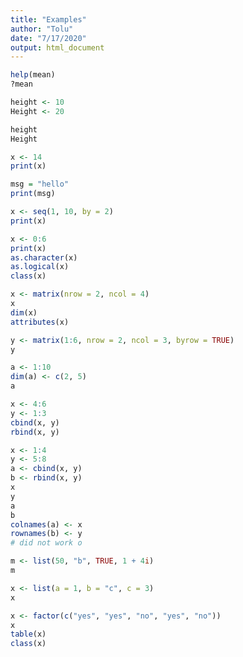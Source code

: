```yaml
---
title: "Examples"
author: "Tolu"
date: "7/17/2020"
output: html_document
---
```


```r
help(mean)
?mean
```


```r
height <- 10
Height <- 20

height
Height
```

```r
x <- 14
print(x)
```

```r
msg = "hello"
print(msg)
```

```r
x <- seq(1, 10, by = 2)
print(x)
```

```r
x <- 0:6
print(x)
as.character(x)
as.logical(x)
class(x)
```

```r
x <- matrix(nrow = 2, ncol = 4)
x
dim(x)
attributes(x)
```

```r
y <- matrix(1:6, nrow = 2, ncol = 3, byrow = TRUE)
y
```


```r
a <- 1:10
dim(a) <- c(2, 5)
a
```

```r
x <- 4:6
y <- 1:3
cbind(x, y)
rbind(x, y)
```

```r
x <- 1:4
y <- 5:8
a <- cbind(x, y)
b <- rbind(x, y)
x
y
a
b
colnames(a) <- x
rownames(b) <- y
# did not work o
```

```r
m <- list(50, "b", TRUE, 1 + 4i)
m
```

```r
x <- list(a = 1, b = "c", c = 3)
x
```

```r
x <- factor(c("yes", "yes", "no", "yes", "no"))
x
table(x)
class(x)
```

```r

```